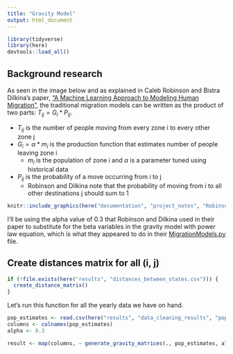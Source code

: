 ```yaml
---
title: "Gravity Model"
output: html_document
---
```


```r
library(tidyverse)
library(here)
devtools::load_all()
```

## Background research
As seen in the image below and as explained in Caleb Robinson and Bistra Dilkina's paper, ["A Machine Learning Approach to Modeling Human Migration"](https://doi.org/10.1145/3209811.3209868), the traditional migration models can be written as the product of two parts: $T_{ij} = G_i * P_{ij}$. 

  * $T_{ij}$ is the number of people moving from every zone i to every other zone j
  * $G_i = \alpha * m_i$ is the production function that estimates number of people leaving zone i
    * $m_i$ is the population of zone i and $\alpha$ is a parameter tuned using historical data
  * $P_{ij}$ is the probability of a move occurring from i to j
    * Robinson and Dilkina note that the probability of moving from i to all other destinations j should sum to 1

```r
knitr::include_graphics(here("documentation", "project_notes", "Robinson_and_Dilkina_Table_1.PNG"))
```

I'll be using the alpha value of 0.3 that Robinson and Dilkina used in their paper to substitute for the beta variables in the gravity model with power law equation, which is what they appeared to do in their [MigrationModels.py](https://github.com/calebrob6/migration-lib/blob/master/MigrationModels.py) file.


## Create distances matrix for all (i, j)
```r
if (!file.exists(here("results", "distances_between_states.csv"))) {
  create_distance_matrix()
}
```



Let's run this function for all the yearly data we have on hand.
```r
pop_estimates <- read.csv(here("results", "data_cleaning_results", "population_estimates.csv"))
columns <- colnames(pop_estimates)
alpha <- 0.3

result <- map(columns, ~ generate_gravity_matrices(., pop_estimates, alpha))
```

